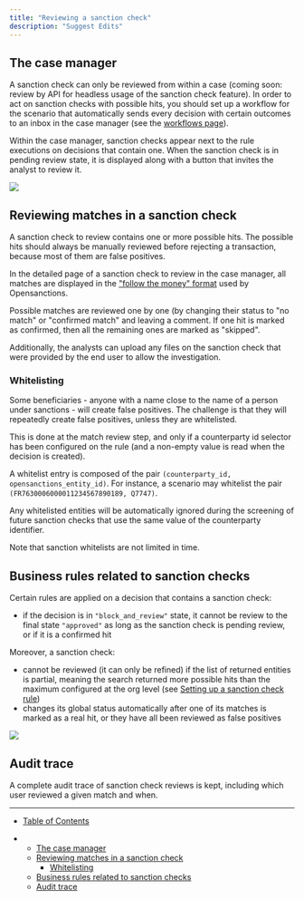 ```yaml
---
title: "Reviewing a sanction check"
description: "Suggest Edits"
---
```


## The case manager

A sanction check can only be reviewed from within a case (coming soon: review by API for headless usage of the sanction check feature). In order to act on sanction checks with possible hits, you should set up a workflow for the scenario that automatically sends every decision with certain outcomes to an inbox in the case manager (see the [workflows page](/docs/introduction-5)).

Within the case manager, sanction checks appear next to the rule executions on decisions that contain one. When the sanction check is in pending review state, it is displayed along with a button that invites the analyst to review it.

<Frame caption="example sanction check rule">
  <img src="/images/docs/a513eeeae7d440bbd06a2a00bc3d1dbe19d5fbfb73ae87ecbafb32b186a26509-Capture_decran_2025-02-20_a_15.13.03.png" />
</Frame>

## Reviewing matches in a sanction check

A sanction check to review contains one or more possible hits. The possible hits should always be manually reviewed before rejecting a transaction, because most of them are false positives.

In the detailed page of a sanction check to review in the case manager, all matches are displayed in the ["follow the money" format](https://www.opensanctions.org/docs/entities/) used by Opensanctions.

Possible matches are reviewed one by one (by changing their status to "no match" or "confirmed match" and leaving a comment. If one hit is marked as confirmed, then all the remaining ones are marked as "skipped".

Additionally, the analysts can upload any files on the sanction check that were provided by the end user to allow the investigation.

### Whitelisting

Some beneficiaries - anyone with a name close to the name of a person under sanctions - will create false positives. The challenge is that they will repeatedly create false positives, unless they are whitelisted.

This is done at the match review step, and only if a counterparty id selector has been configured on the rule (and a non-empty value is read when the decision is created).

A whitelist entry is composed of the pair `(counterparty_id, opensanctions_entity_id)`. For instance, a scenario may whitelist the pair `(FR7630006000011234567890189, Q7747)`.

Any whitelisted entities will be automatically ignored during the screening of future sanction checks that use the same value of the counterparty identifier.

Note that sanction whitelists are not limited in time.

## Business rules related to sanction checks

Certain rules are applied on a decision that contains a sanction check:

* if the decision is in `"block_and_review"` state, it cannot be review to the final state `"approved"` as long as the sanction check is pending review, or if it is a confirmed hit

Moreover, a sanction check:

* cannot be reviewed (it can only be refined) if the list of returned entities is partial, meaning the search returned more possible hits than the maximum configured at the org level (see [Setting up a sanction check rule](/docs/setting-up-a-sanction-check-rule))
* changes its global status automatically after one of its matches is marked as a real hit, or they have all been reviewed as false positives

<Frame caption="restrictions on decision review status">
  <img src="/images/docs/4076cb1d5bfa985e54e5078720b1e845dba6d26b38976fc401f455180600c7a1-Capture_decran_2025-02-20_a_15.19.33.png" />
</Frame>

## Audit trace

A complete audit trace of sanction check reviews is kept, including which user reviewed a given match and when.

***

* [Table of Contents](#)

* * [The case manager](#the-case-manager)
  * [Reviewing matches in a sanction check](#reviewing-matches-in-a-sanction-check)
    * [Whitelisting](#whitelisting)
  * [Business rules related to sanction checks](#business-rules-related-to-sanction-checks)
  * [Audit trace](#audit-trace)
